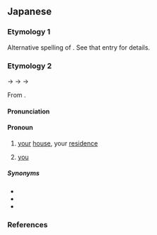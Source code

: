 ==Japanese==

===Etymology 1===
{{ja-kanjitab|yomi=irreg|sort=あなた}}

Alternative spelling of {{ja-r|あなた}}.  See that entry for details.

===Etymology 2===
{{ja-kanjitab|yomi=o|き|ほう}}

{{IPAchar|/kipau/}} → {{IPAchar|/kifau/}} → {{IPAchar|/kifɔː/}} → {{IPAchar|/kihoː/}}

From {{bor|ja|ltc|sort=きほう|-}} {{ltc-l|貴方|id=1,2|noble, superior + side, place, direction}}.

====Pronunciation====
{{ja-pron|yomi=o|きほう|acc=2|acc_ref=DJR|acc2=1|acc2_ref=DJR}}

====Pronoun====
{{ja-pos|pronoun|きほう|hhira=きはう}}

# {{lb|ja|sort=きほう|respectful}} [[your]] [[house]], your [[residence]]
# {{lb|ja|sort=きほう|respectful|men's speech}} [[you]] {{gloss|used to address someone of equal social footing}}

=====Synonyms=====
* {{ja-r|貴公|きこう}}
* {{ja-r|貴殿|きでん}}
* {{ja-r|貴君|きくん}}

===References===
<references/>